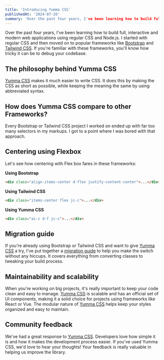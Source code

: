 ```yaml
---
title: 'Introducing Yumma CSS'
publishedAt: '2024-07-26'
summary: 'Over the past four years, I've been learning how to build full, interactive and modern web applications using regular CSS and Node.js. I started with regular CSS and then moved on to popular frameworks like [Bootstrap](https://getbootstrap.com) and [Tailwind CSS](https://tailwindcss.com/). If you're familiar with these frameworks, you'll know how tricky it can be to debug your codebase.'
---
```


Over the past four years, I've been learning how to build full, interactive and modern web applications using regular CSS and Node.js. I started with regular CSS and then moved on to popular frameworks like [Bootstrap](https://getbootstrap.com) and [Tailwind CSS](https://tailwindcss.com/). If you're familiar with these frameworks, you'll know how tricky it can be to debug your codebase.

## The philosophy behind Yumma CSS

[Yumma CSS](https://www.yummacss.com/) makes it much easier to write CSS. It does this by making the CSS as short as possible, while keeping the meaning the same by using abbreviated syntax.

## How does Yumma CSS compare to other Frameworks?

Every Bootstrap or Tailwind CSS project I worked on ended up with far too many selectors in my markups. I got to a point where I was bored with that approach.

## Centering using Flexbox

Let's see how centering with Flex box fares in these frameworks:

**Using Bootstrap**

```html
<div class="align-items-center d-flex justify-content-center">...</div>
```

**Using Tailwind CSS**

```html
<div class="items-center flex jc-c">...</div>
```

**Using Yumma CSS**

```html
<div class="ai-c d-f jc-c">...</div>
```

## Migration guide

If you're already using Bootstrap or Tailwind CSS and want to give [Yumma CSS](https://www.yummacss.com/) a try, I've put together a [migration guide](/) to help you make the switch without any hiccups. It covers everything from converting classes to tweaking your build process.

## Maintainability and scalability

When you're working on big projects, it's really important to keep your code clean and easy to manage. [Yumma CSS](https://www.yummacss.com/) is scalable and has an official set of UI components, making it a solid choice for projects using frameworks like React or Vue. The modular nature of [Yumma CSS](https://www.yummacss.com/) helps keep your styles organized and easy to maintain.

## Community feedback

We've had a great response to [Yumma CSS](https://www.yummacss.com/). Developers love how simple it is and how it makes the development process easier. If you've used Yumma CSS, we'd love to hear your thoughts! Your feedback is really valuable in helping us improve the library.
